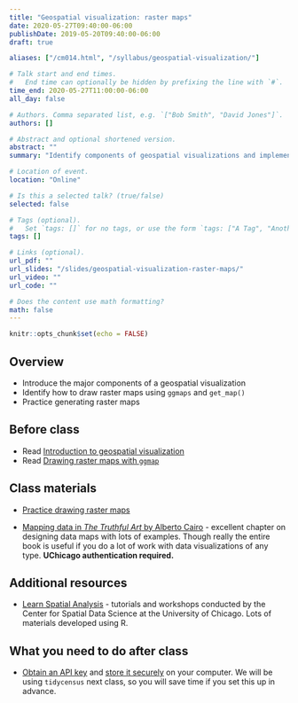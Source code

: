 ```yaml
---
title: "Geospatial visualization: raster maps"
date: 2020-05-27T09:40:00-06:00
publishDate: 2019-05-20T09:40:00-06:00
draft: true

aliases: ["/cm014.html", "/syllabus/geospatial-visualization/"]

# Talk start and end times.
#   End time can optionally be hidden by prefixing the line with `#`.
time_end: 2020-05-27T11:00:00-06:00
all_day: false

# Authors. Comma separated list, e.g. `["Bob Smith", "David Jones"]`.
authors: []

# Abstract and optional shortened version.
abstract: ""
summary: "Identify components of geospatial visualizations and implement raster maps using ggplot2."

# Location of event.
location: "Online"

# Is this a selected talk? (true/false)
selected: false

# Tags (optional).
#   Set `tags: []` for no tags, or use the form `tags: ["A Tag", "Another Tag"]` for one or more tags.
tags: []

# Links (optional).
url_pdf: ""
url_slides: "/slides/geospatial-visualization-raster-maps/"
url_video: ""
url_code: ""

# Does the content use math formatting?
math: false
---
```


```r
knitr::opts_chunk$set(echo = FALSE)
```

## Overview

* Introduce the major components of a geospatial visualization
* Identify how to draw raster maps using `ggmaps` and `get_map()`
* Practice generating raster maps

## Before class

* Read [Introduction to geospatial visualization](/notes/intro-geospatial-viz/)
* Read [Drawing raster maps with `ggmap`](/notes/raster-maps-with-ggmap/)

## Class materials

* [Practice drawing raster maps](/notes/raster-maps-practice/)

* [Mapping data in *The Truthful Art* by Alberto Cairo](https://uchicago.ares.atlas-sys.com/ares/ares.dll?SessionID=A103809140M&Action=10&Type=10&Value=696335) - excellent chapter on designing data maps with lots of examples. Though really the entire book is useful if you do a lot of work with data visualizations of any type. **UChicago authentication required.**

## Additional resources

* [Learn Spatial Analysis](https://spatialanalysis.github.io/) - tutorials and workshops conducted by the Center for Spatial Data Science at the University of Chicago. Lots of materials developed using R.

## What you need to do after class

* [Obtain an API key](https://api.census.gov/data/key_signup.html) and [store it securely](/notes/application-program-interface/#census-data-with-tidycensus) on your computer. We will be using `tidycensus` next class, so you will save time if you set this up in advance.
